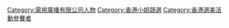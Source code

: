 [[Category:電視廣播有限公司人物|Category:電視廣播有限公司人物]]
[[Category:香港小姐競選|Category:香港小姐競選]]
[[Category:香港選美活動參賽者|Category:香港選美活動參賽者]]